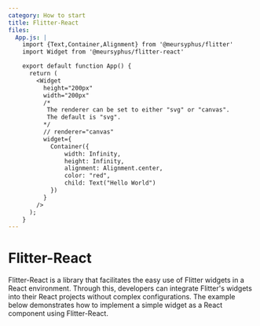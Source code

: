 ```yaml
---
category: How to start
title: Flitter-React
files:
  App.js: |
    import {Text,Container,Alignment} from '@meursyphus/flitter'
    import Widget from '@meursyphus/flitter-react'

    export default function App() {
      return (
        <Widget 
          height="200px" 
          width="200px" 
          /* 
           The renderer can be set to either "svg" or "canvas".
           The default is "svg". 
          */
          // renderer="canvas" 
          widget={
            Container({
                width: Infinity,
                height: Infinity,
                alignment: Alignment.center,
                color: "red",
                child: Text("Hello World")
            })
          } 
        />
      );
    }
---
```


# Flitter-React

Flitter-React is a library that facilitates the easy use of Flitter widgets in a React environment.
Through this, developers can integrate Flitter's widgets into their React projects without complex configurations.
The example below demonstrates how to implement a simple widget as a React component using Flitter-React.
